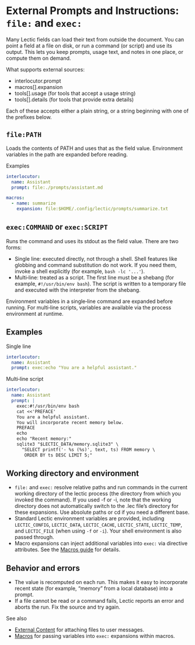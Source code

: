 # External Prompts and Instructions: `file:` and `exec:`

Many Lectic fields can load their text from outside the document. You can
point a field at a file on disk, or run a command (or script) and use its
output. This lets you keep prompts, usage text, and notes in one place, or
compute them on demand.

What supports external sources:

- interlocutor.prompt
- macros[].expansion
- tools[].usage (for tools that accept a usage string)
- tools[].details (for tools that provide extra details)

Each of these accepts either a plain string, or a string beginning with one
of the prefixes below.

## `file:PATH`

Loads the contents of PATH and uses that as the field value. Environment
variables in the path are expanded before reading.

Examples

```yaml
interlocutor:
  name: Assistant
  prompt: file:./prompts/assistant.md
```

```yaml
macros:
  - name: summarize
    expansion: file:$HOME/.config/lectic/prompts/summarize.txt
```

## `exec:COMMAND` or `exec:SCRIPT`

Runs the command and uses its stdout as the field value. There are two
forms:

- Single line: executed directly, not through a shell. Shell features like
  globbing and command substitution do not work. If you need them, invoke a
  shell explicitly (for example, `bash -lc '...'`).
- Multi‑line: treated as a script. The first line must be a shebang (for
  example, `#!/usr/bin/env bash`). The script is written to a temporary file
  and executed with the interpreter from the shebang.

Environment variables in a single‑line command are expanded before running.
For multi‑line scripts, variables are available via the process environment
at runtime.

## Examples

Single line

```yaml
interlocutor:
  name: Assistant
  prompt: exec:echo "You are a helpful assistant."
```

Multi‑line script

```yaml
interlocutor:
  name: Assistant
  prompt: |
    exec:#!/usr/bin/env bash
    cat <<'PREFACE'
    You are a helpful assistant.
    You will incorporate recent memory below.
    PREFACE
    echo
    echo "Recent memory:"
    sqlite3 "$LECTIC_DATA/memory.sqlite3" \
      "SELECT printf('- %s (%s)', text, ts) FROM memory \
       ORDER BY ts DESC LIMIT 5;"
```

## Working directory and environment

- `file:` and `exec:` resolve relative paths and run commands in the current
  working directory of the lectic process (the directory from which you
  invoked the command). If you used -f or -i, note that the working
  directory does not automatically switch to the .lec file's directory for
  these expansions. Use absolute paths or cd if you need a different base.
- Standard Lectic environment variables are provided, including
  `LECTIC_CONFIG`, `LECTIC_DATA`, `LECTIC_CACHE`, `LECTIC_STATE`, `LECTIC_TEMP`, and
  `LECTIC_FILE` (when using `-f` or `-i`). Your shell environment is also passed
  through.
- Macro expansions can inject additional variables into `exec:` via directive
  attributes. See the [Macros guide](../automation/01_macros.qmd) for details.

## Behavior and errors

- The value is recomputed on each run. This makes it easy to incorporate
  recent state (for example, "memory" from a local database) into a prompt.
- If a file cannot be read or a command fails, Lectic reports an error and
  aborts the run. Fix the source and try again.

See also

- [External Content](./01_external_content.qmd) for attaching files to user
  messages.
- [Macros](../automation/01_macros.qmd) for passing variables into `exec:`
  expansions within macros.
